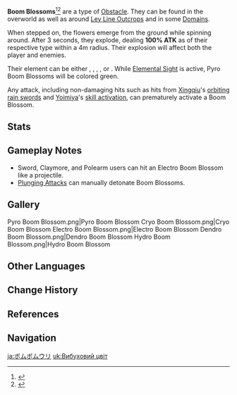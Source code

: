 {{Terminology Infobox
|title        = Boom Blossoms
|image        = Pyro Boom Blossom.png
|type         = Exploration
}}
'''Boom Blossoms'''<ref>{{Ref/VO|Albedo|When It Rains}}</ref><ref>{{Ref/Furnishing|Pocket-Sized Pine Cabin}}</ref> are a type of [[Obstacle]]. They can be found in the overworld as well as around [[Ley Line Outcrops]] and in some [[Domains]].

When stepped on, the flowers emerge from the ground while spinning around. After 3 seconds, they explode, dealing '''100% ATK''' as {{Color|AoE Elemental DMG}} of their respective type within a 4m radius. Their explosion will affect both the player and enemies.

Their element can be either {{Pyro}}, {{Cryo}}, {{Electro}}, {{Dendro}}, or {{Hydro}}. While [[Elemental Sight]] is active, Pyro Boom Blossoms will be colored green.

Any attack, including non-damaging hits such as hits from [[Xingqiu]]'s [[Guhua Sword: Fatal Rainscreen|orbiting rain swords]] and [[Yoimiya]]'s [[Niwabi Fire-Dance|skill activation]], can prematurely activate a Boom Blossom.

==Stats==
{{Enemy Stats
|resglobal  = 0%
|hide_hp    = 1
|hide_def   = 1
|hide_res   = 1
|atk_ratio  = 0.5
|atk_type   = hp1
|hide_notes = 1
}}

==Gameplay Notes==
*Sword, Claymore, and Polearm users can hit an Electro Boom Blossom like a projectile.
*[[Plunging Attack]]s can manually detonate Boom Blossoms.

==Gallery==
<gallery>
Pyro Boom Blossom.png|Pyro Boom Blossom
Cryo Boom Blossom.png|Cryo Boom Blossom
Electro Boom Blossom.png|Electro Boom Blossom
Dendro Boom Blossom.png|Dendro Boom Blossom
Hydro Boom Blossom.png|Hydro Boom Blossom
</gallery>

==Other Languages==
{{Other Languages
|en      = Boom Blossom
|zhs     = 爆爆瓜
|zhs_rm  = Bàobào-guā
|zht     = 爆爆瓜
|zht_rm  = Bàobào-guā
|zh_tl   = Boom-Boom Melon
|ja      = ボムボムウリ
|ja_rm   = Bomu-bomu Uri
|ja_tl   = Boom-Boom Melon
|ko      = {{tt|폭탄|爆彈}}열매
|ko_rm   = Poktan Yeolmae
|ko_tl   = Bomb Fruit
|es      = Flor bomba
|es_tl   = Bomb Flower
|fr      = Fleur-bombe
|fr_tl   = Flowerbomb
|ru      = Бум-огурец
|ru_tl   = Boom Cucumber
|th      = Boom Blossom
|vi      = Dưa Nổ
|vi_tl   = Exploding Melon
|de      = Knallblüte
|de_tl   = Bang Blossom
|id      = Boom Blossom
|pt      = Flor Bomba
|pt_tl   = 
|tr      = Patlayan Çiçek
|tr_tl   = 
|it      = Fiorbomba
|it_tl   = 
}}

==Change History==
{{Change History|1.0}}

==References==
{{Reflist}}

==Navigation==
{{Exploration Navbox}}

[[ja:ボムボムウリ]]
[[uk:Вибуховий цвіт]]